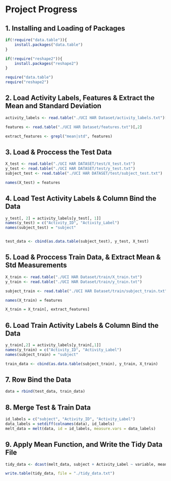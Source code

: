 # Project Progress
## 1. Installing and Loading of Packages
```r
if(!require("data.table")){
	install.packages("data.table")
}

if(!require("reshape2")){
	install.packages("reshape2")
}

require("data.table")
require("reshape2")
```

## 2. Load Activity Labels, Features & Extract the Mean and Standard Deviation
```r
activity_labels <- read.table("./UCI HAR Dataset/activity_labels.txt")[,2]

features <- read.table("./UCI HAR Dataset/features.txt")[,2]

extract_features <- grepl("mean|std", features)
```

## 3. Load & Proccess the Test Data
```r
X_test <- read.table("./UCI HAR DATASET/test/X_test.txt")
y_test <- read.table("./UCI HAR DATASET/test/y_test.txt")
subject_test <- read.table("./UCI HAR DATASET/test/subject_test.txt")

names(X_test) = features
```

## 4. Load Test Activity Labels & Column Bind the Data
```r
y_test[, 2] = activity_labels[y_test[, 1]]
names(y_test) = c("Activity_ID", "Activity_Label")
names(subject_test) = "subject"


test_data <- cbind(as.data.table(subject_test), y_test, X_test)
```

## 5. Load & Proccess Train Data, & Extract Mean & Std Measurements
```r
X_train <- read.table("./UCI HAR Dataset/train/X_train.txt")
y_train <- read.table("./UCI HAR Dataset/train/y_train.txt")

subject_train <- read.table("./UCI HAR Dataset/train/subject_train.txt")

names(X_train) = features

X_train = X_train[, extract_features]
```

## 6. Load Train Activity Labels & Column Bind the Data
```r
y_train[,2] = activity_labels[y_train[,1]]
names(y_train) = c("Activity_ID", "Activity_Label")
names(subject_train) = "subject"

train_data <- cbind(as.data.table(subject_train), y_train, X_train)
```

## 7. Row Bind the Data
```r
data = rbind(test_data, train_data)
```

## 8. Merge Test & Train Data
```r
id_labels = c("subject", "Activity_ID", "Activity_Label")
data_labels = setdiff(colnames(data), id_labels)
melt_data = melt(data, id = id_labels, measure.vars = data_labels)
```

## 9. Apply Mean Function, and Write the Tidy Data File
```r
tidy_data <- dcast(melt_data, subject + Activity_Label ~ variable, mean)

write.table(tidy_data, file = "./tidy_data.txt")
```
